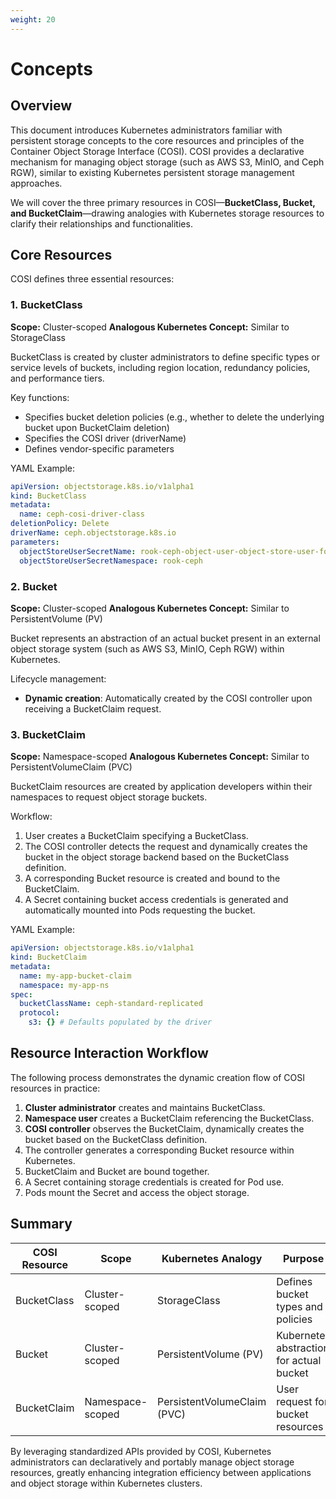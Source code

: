```yaml
---
weight: 20
---
```


# Concepts

## Overview

This document introduces Kubernetes administrators familiar with persistent storage concepts to the core resources and principles of the Container Object Storage Interface (COSI). COSI provides a declarative mechanism for managing object storage (such as AWS S3, MinIO, and Ceph RGW), similar to existing Kubernetes persistent storage management approaches.

We will cover the three primary resources in COSI—**BucketClass, Bucket, and BucketClaim**—drawing analogies with Kubernetes storage resources to clarify their relationships and functionalities.

## Core Resources

COSI defines three essential resources:

### 1. BucketClass

**Scope:** Cluster-scoped
**Analogous Kubernetes Concept:** Similar to StorageClass

BucketClass is created by cluster administrators to define specific types or service levels of buckets, including region location, redundancy policies, and performance tiers.

Key functions:

* Specifies bucket deletion policies (e.g., whether to delete the underlying bucket upon BucketClaim deletion)
* Specifies the COSI driver (driverName)
* Defines vendor-specific parameters 

YAML Example:

```yaml
apiVersion: objectstorage.k8s.io/v1alpha1
kind: BucketClass
metadata:
  name: ceph-cosi-driver-class
deletionPolicy: Delete
driverName: ceph.objectstorage.k8s.io
parameters:
  objectStoreUserSecretName: rook-ceph-object-user-object-store-user-for-cosi
  objectStoreUserSecretNamespace: rook-ceph
```

### 2. Bucket

**Scope:** Cluster-scoped
**Analogous Kubernetes Concept:** Similar to PersistentVolume (PV)

Bucket represents an abstraction of an actual bucket present in an external object storage system (such as AWS S3, MinIO, Ceph RGW) within Kubernetes.

Lifecycle management:

* **Dynamic creation**: Automatically created by the COSI controller upon receiving a BucketClaim request.

### 3. BucketClaim

**Scope:** Namespace-scoped
**Analogous Kubernetes Concept:** Similar to PersistentVolumeClaim (PVC)

BucketClaim resources are created by application developers within their namespaces to request object storage buckets.

Workflow:

1. User creates a BucketClaim specifying a BucketClass.
2. The COSI controller detects the request and dynamically creates the bucket in the object storage backend based on the BucketClass definition.
3. A corresponding Bucket resource is created and bound to the BucketClaim.
4. A Secret containing bucket access credentials is generated and automatically mounted into Pods requesting the bucket.

YAML Example:

```yaml
apiVersion: objectstorage.k8s.io/v1alpha1
kind: BucketClaim
metadata:
  name: my-app-bucket-claim
  namespace: my-app-ns
spec:
  bucketClassName: ceph-standard-replicated
  protocol:
    s3: {} # Defaults populated by the driver
```

## Resource Interaction Workflow

The following process demonstrates the dynamic creation flow of COSI resources in practice:

1. **Cluster administrator** creates and maintains BucketClass.
2. **Namespace user** creates a BucketClaim referencing the BucketClass.
3. **COSI controller** observes the BucketClaim, dynamically creates the bucket based on the BucketClass definition.
4. The controller generates a corresponding Bucket resource within Kubernetes.
5. BucketClaim and Bucket are bound together.
6. A Secret containing storage credentials is created for Pod use.
7. Pods mount the Secret and access the object storage.

## Summary

| COSI Resource | Scope            | Kubernetes Analogy          | Purpose                                  |
| ------------- | ---------------- | --------------------------- | ---------------------------------------- |
| BucketClass   | Cluster-scoped   | StorageClass                | Defines bucket types and policies        |
| Bucket        | Cluster-scoped   | PersistentVolume (PV)       | Kubernetes abstraction for actual bucket |
| BucketClaim   | Namespace-scoped | PersistentVolumeClaim (PVC) | User request for bucket resources        |

By leveraging standardized APIs provided by COSI, Kubernetes administrators can declaratively and portably manage object storage resources, greatly enhancing integration efficiency between applications and object storage within Kubernetes clusters.

